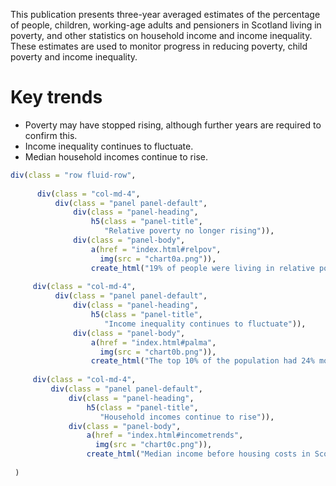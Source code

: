 This publication presents three-year averaged estimates of the percentage of people, children, working-age adults and pensioners in Scotland living in poverty, and other statistics on household income and income inequality. These estimates are used to monitor progress in reducing poverty, child poverty and income inequality.

# Key trends

* Poverty may have stopped rising, although further years are required to confirm this.
* Income inequality continues to fluctuate.
* Median household incomes continue to rise.

```{r}

div(class = "row fluid-row",
     
      div(class = "col-md-4", 
          div(class = "panel panel-default",
              div(class = "panel-heading",
                  h5(class = "panel-title",
                     "Relative poverty no longer rising")),
              div(class = "panel-body",
                  a(href = "index.html#relpov",
                    img(src = "chart0a.png")),
                  create_html("19% of people were living in relative poverty after housing costs in 2016-19. Overall, the poverty rate appears to have stopped rising.")))),
     
     div(class = "col-md-4", 
          div(class = "panel panel-default",
              div(class = "panel-heading",
                  h5(class = "panel-title",
                     "Income inequality continues to fluctuate")),
              div(class = "panel-body",
                  a(href = "index.html#palma",
                    img(src = "chart0b.png")),
                  create_html("The top 10% of the population had 24% more income in 2016-19 than the bottom 40% combined.")))),
     
     div(class = "col-md-4",
         div(class = "panel panel-default",
             div(class = "panel-heading",
                 h5(class = "panel-title",
                    "Household incomes continue to rise")),
             div(class = "panel-body",
                 a(href = "index.html#incometrends",
                   img(src = "chart0c.png")),
                 create_html("Median income before housing costs in Scotland in 2016-19 was £517 a week, continuing the rising trend."))))
     
 )
 

```

